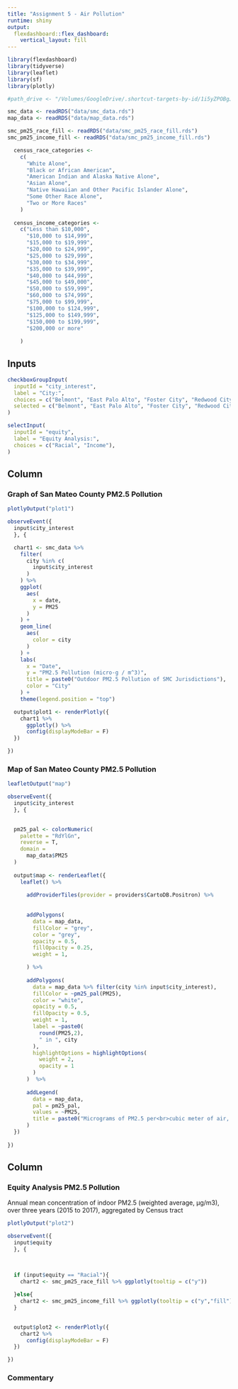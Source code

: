 ```yaml
---
title: "Assignment 5 - Air Pollution"
runtime: shiny
output: 
  flexdashboard::flex_dashboard:
    vertical_layout: fill
---
```


```r
library(flexdashboard)
library(tidyverse)
library(leaflet)
library(sf)
library(plotly)

#path_drive <- "/Volumes/GoogleDrive/.shortcut-targets-by-id/1i5yZPOBgJfC_blys_kNUJn1-FfLWoyiO/Assignments/5A/data/"

smc_data <- readRDS("data/smc_data.rds")
map_data <- readRDS("data/map_data.rds")

smc_pm25_race_fill <- readRDS("data/smc_pm25_race_fill.rds")
smc_pm25_income_fill <- readRDS("data/smc_pm25_income_fill.rds")

  census_race_categories <- 
    c(
      "White Alone",
      "Black or African American",
      "American Indian and Alaska Native Alone",
      "Asian Alone",
      "Native Hawaiian and Other Pacific Islander Alone",
      "Some Other Race Alone",
      "Two or More Races"
    )
  
  census_income_categories <- 
    c("Less than $10,000",
      "$10,000 to $14,999",
      "$15,000 to $19,999",
      "$20,000 to $24,999",
      "$25,000 to $29,999",
      "$30,000 to $34,999",
      "$35,000 to $39,999",
      "$40,000 to $44,999",
      "$45,000 to $49,000",
      "$50,000 to $59,999",
      "$60,000 to $74,999",
      "$75,000 to $99,999",
      "$100,000 to $124,999",
      "$125,000 to $149,999",
      "$150,000 to $199,999",
      "$200,000 or more"
      
    )

```



Inputs {.sidebar}
-------------------------------------

```r
checkboxGroupInput(
  inputId = "city_interest", 
  label = "City:",
  choices = c("Belmont", "East Palo Alto", "Foster City", "Redwood City"), 
  selected = c("Belmont", "East Palo Alto", "Foster City", "Redwood City")
)

selectInput(
  inputId = "equity", 
  label = "Equity Analysis:",
  choices = c("Racial", "Income"), 
)


```

Column
-------------------------------------

### Graph of San Mateo County PM2.5 Pollution

```r
plotlyOutput("plot1")
```

```r
observeEvent({
  input$city_interest
  }, {

  chart1 <- smc_data %>%
    filter(
      city %in% c(
        input$city_interest
      )
    ) %>%
    ggplot(
      aes(
        x = date,
        y = PM25
      )
    ) +
    geom_line(
      aes(
        color = city 
      )
    ) +
    labs(
      x = "Date",
      y = "PM2.5 Pollution (micro-g / m^3)",
      title = paste0("Outdoor PM2.5 Pollution of SMC Jurisdictions"),
      color = "City"
    ) +
    theme(legend.position = "top")

  output$plot1 <- renderPlotly({
    chart1 %>%
      ggplotly() %>%
      config(displayModeBar = F)
  })

})
```



### Map of San Mateo County PM2.5 Pollution

```r
leafletOutput("map")
```

```r
observeEvent({
  input$city_interest
  }, {

  
  pm25_pal <- colorNumeric(
    palette = "RdYlGn",
    reverse = T,
    domain = 
      map_data$PM25
  )
  
  output$map <- renderLeaflet({
    leaflet() %>% 
      
      addProviderTiles(provider = providers$CartoDB.Positron) %>% 
    
      
      addPolygons(
        data = map_data,
        fillColor = "grey",
        color = "grey",
        opacity = 0.5,
        fillOpacity = 0.25,
        weight = 1,

      ) %>% 
      
      addPolygons(
        data = map_data %>% filter(city %in% input$city_interest),
        fillColor = ~pm25_pal(PM25),
        color = "white",
        opacity = 0.5,
        fillOpacity = 0.5,
        weight = 1,
        label = ~paste0(
          round(PM25,2), 
          " in ", city
        ),
        highlightOptions = highlightOptions(
          weight = 2,
          opacity = 1
        )
      )  %>%      
      
      addLegend(
        data = map_data,
        pal = pm25_pal,
        values = ~PM25,
        title = paste0("Micrograms of PM2.5 per<br>cubic meter of air, outdoor")
      )
  })
  
})
```



Column
-------------------------------------

### Equity Analysis PM2.5 Pollution
Annual mean concentration of indoor PM2.5 (weighted average, µg/m3), over three years (2015 to 2017), aggregated by Census tract
```r
plotlyOutput("plot2")
```

```r
observeEvent({
  input$equity
  }, {


    
  if (input$equity == "Racial"){
    chart2 <- smc_pm25_race_fill %>% ggplotly(tooltip = c("y"))
    
  }else{
    chart2 <- smc_pm25_income_fill %>% ggplotly(tooltip = c("y","fill"))
  }
    

  output$plot2 <- renderPlotly({
    chart2 %>%
      config(displayModeBar = F)
  })

})
```


### Commentary

